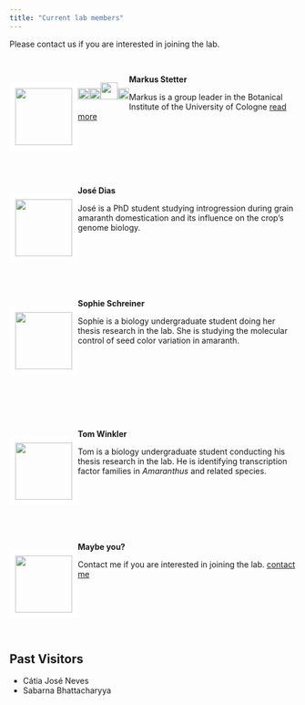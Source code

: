 ```yaml
---
title: "Current lab members"
---
```



Please contact us if you are interested in joining the lab.


<!-- break -->
<br>
<!-- break -->

<div style="float: left">
<img src="own_images/me_2016.jpg" style="width: 100px ;border:10px solid white">
</div>

**Markus Stetter** 
<div style="float: left">
<a href="https://twitter.com/mgstetter"><img src="own_images/Twitter_logo_blue.png" style="width: 20px;"></a><a href="http://mstetter.github.io"><img src="own_images/Home_icon_black.png" style="width: 20px;"></a><a href="https://scholar.google.de/citations?user=yYKVZQQAAAAJ&hl=en"><img src="own_images/scholar.png" style="width: 30px;"></a><a href="http://github.com/mstetter"><img src="own_images/GitHub-Mark-32px.png" style="width:20px;"></a>
</div>
Markus is a group leader in the Botanical Institute of the University of Cologne  [read more](about.html)  

<!-- break -->
<br>
<br>
<br>
<br>
<br>
<!-- break -->

<div style="float: left">
<img src="own_images/people/jose.jpg" style="width: 100px ;border:10px solid white">
</div>

**José Dias** 
<div style="float: left">
</div>
José is a PhD student studying introgression during grain amaranth domestication and its influence on the crop's genome biology. 
<!-- break -->
<br>
<br>
<br>
<br>
<br>
<br>
<br>



<div style="float: left">
<img src="own_images/people/sophie.JPG" style="width: 100px ;border:10px solid white">
</div>

**Sophie Schreiner** 
<div style="float: left">
</div>
Sophie is a biology undergraduate student doing her thesis research in the lab. She is studying the molecular control of seed color variation in amaranth.

<!-- break -->
<br>
<br>
<br>
<br>
<br>
<br>
<br>

<!-- break -->
<div style="float: left">
<img src="own_images/people/tom.jpg" style="width: 100px ;border:10px solid white">
</div>

**Tom Winkler** 
<div style="float: left">
</div>

Tom is a biology undergraduate student conducting his thesis research in the lab. He is identifying transcription factor families in _Amaranthus_ and related species.
<!-- break -->
<br>
<br>
<br>
<br>
<br>
<br>
<br>

<!-- break -->

<div style="float: left">
<img src="own_images/DSC_0020.jpg" style="width: 100px ;border:10px solid white">
</div>

**Maybe you?** 
<div style="float: left">
</div>
Contact me if you are interested in joining the lab. [contact me](mailto:mgstetter@gmail.com) 


<!-- break -->
<br>
<br>
<br>
<br>
<br>
<!-- break -->

## Past Visitors
- Cátia José Neves
- Sabarna Bhattacharyya


<!-- Global site tag (gtag.js) - Google Analytics -->
<script async src="https://www.googletagmanager.com/gtag/js?id=UA-96594188-4"></script>
<script>
  window.dataLayer = window.dataLayer || [];
  function gtag(){dataLayer.push(arguments);}
  gtag('js', new Date());

  gtag('config', 'UA-96594188-4');
</script>
